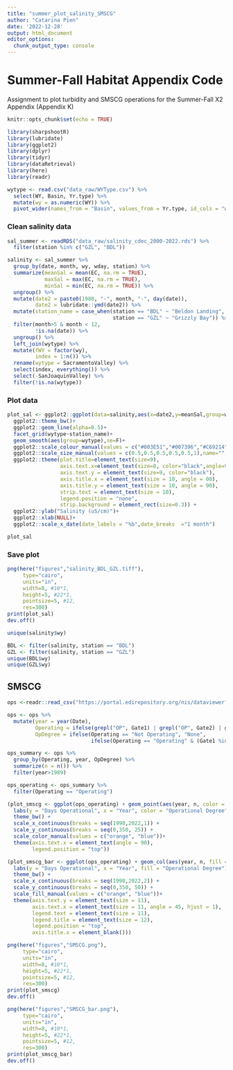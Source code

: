 ```yaml
---
title: "summer_plot_salinity_SMSCG"
author: "Catarina Pien"
date: '2022-12-28'
output: html_document
editor_options: 
  chunk_output_type: console
---
```


# Summer-Fall Habitat Appendix Code

Assignment to plot turbidity and SMSCG operations for the Summer-Fall X2 Appendix (Appendix K)

```r
knitr::opts_chunk$set(echo = TRUE)
```

```r
library(sharpshootR)
library(lubridate)
library(ggplot2)
library(dplyr)
library(tidyr)
library(dataRetrieval)
library(here)
library(readr)
```

```r
wytype <- read.csv("data_raw/WYType.csv") %>%
  select(WY, Basin, Yr.type) %>%
  mutate(wy = as.numeric(WY)) %>%
  pivot_wider(names_from = "Basin", values_from = Yr.type, id_cols = "wy")
```

### Clean salinity data
```r
sal_summer <- readRDS("data_raw/salinity_cdec_2000-2022.rds") %>%
  filter(station %in% c("GZL", "BDL"))

salinity <- sal_summer %>%
  group_by(date, month, wy, wday, station) %>%
  summarize(meanSal = mean(EC, na.rm = TRUE),
            maxSal = max(EC, na.rm = TRUE),
            minSal = min(EC, na.rm = TRUE)) %>%
  ungroup() %>%
  mutate(date2 = paste0(1980, "-", month, "-", day(date)),
         date2 = lubridate::ymd(date2)) %>%
  mutate(station_name = case_when(station == "BDL" ~ "Beldon Landing",
                                  station == "GZL" ~ "Grizzly Bay")) %>%
  filter(month>5 & month < 12,
         !is.na(date)) %>%
  ungroup() %>%
  left_join(wytype) %>%
  mutate(fWY = factor(wy),
         index = 1:n()) %>%
  rename(wytype = SacramentoValley) %>%
  select(index, everything()) %>%
  select(-SanJoaquinValley) %>%
  filter(!is.na(wytype))
```

### Plot data
```r
plot_sal <- ggplot2::ggplot(data=salinity,aes(x=date2,y=meanSal,group=wy,color=wytype))+
  ggplot2::theme_bw()+
  ggplot2::geom_line(alpha=0.5)+
  facet_grid(wytype~station_name)+
  geom_smooth(aes(group=wytype),se=F)+
  ggplot2::scale_colour_manual(values = c("#003E51","#007396","#C69214","#FF671F","#9A3324")) +
  ggplot2::scale_size_manual(values = c(0.5,0.5,0.5,0.5,0.5,1),name="",labels=c(2017:2022)) +
  ggplot2::theme(plot.title=element_text(size=9), 
                 axis.text.x=element_text(size=8, color="black",angle=90), 
                 axis.text.y = element_text(size=9, color="black"), 
                 axis.title.x = element_text(size = 10, angle = 00), 
                 axis.title.y = element_text(size = 10, angle = 90),
                 strip.text = element_text(size = 10),
                 legend.position = "none",
                 strip.background = element_rect(size=0.3)) + 
  ggplot2::ylab("Salinity (uS/cm)")+
  ggplot2::xlab(NULL)+
  ggplot2::scale_x_date(date_labels = "%b",date_breaks  ="1 month")

plot_sal
```

### Save plot
```r
png(here("figures","salinity_BDL_GZL.tiff"),
     type="cairo",
     units="in", 
     width=8, #10*1, 
     height=5, #22*1, 
     pointsize=5, #12, 
     res=300)
print(plot_sal)
dev.off()
```

```r
unique(salinity$wy)

BDL <- filter(salinity, station == "BDL") 
GZL <- filter(salinity, station == "GZL")
unique(BDL$wy)
unique(GZL$wy)
```

## SMSCG
```r
ops <-readr::read_csv("https://portal.edirepository.org/nis/dataviewer?packageid=edi.876.5&entityid=8585dd61b0a275f93492d36795cd8a53")
```

```r
ops <- ops %>%
  mutate(year = year(Date),
         Operating = ifelse(grepl("OP", Gate1) | grepl("OP", Gate2) | grepl( "OP", Gate3), "Operating", "Not Operating"),
         OpDegree = ifelse(Operating == "Not Operating", "None",
                           ifelse(Operating == "Operating" & (Gate1 %in% c("C", "O", "M-OP") |Gate2 %in% c("C", "O", "M-OP")|Gate3 %in% c("C", "O", "M-OP")), "Partial", "Full" )))
```

```r
ops_summary <- ops %>%
  group_by(Operating, year, OpDegree) %>%
  summarize(n = n()) %>%
  filter(year>1989)

ops_operating <- ops_summary %>%
  filter(Operating == "Operating")
```

```r
(plot_smscg <- ggplot(ops_operating) + geom_point(aes(year, n, color = OpDegree)) +
  labs(y = "Days Operational", x = "Year", color = "Operational Degree") +
  theme_bw() +
  scale_x_continuous(breaks = seq(1990,2022,1)) + 
  scale_y_continuous(breaks = seq(0,350, 25)) + 
  scale_color_manual(values = c("orange", "blue"))+
  theme(axis.text.x = element_text(angle = 90),
        legend.position = "top"))

(plot_smscg_bar <- ggplot(ops_operating) + geom_col(aes(year, n, fill = OpDegree), color = "black") +
  labs(y = "Days Operational", x = "Year", fill = "Operational Degree") +
  theme_bw() +
  scale_x_continuous(breaks = seq(1990,2022,2)) + 
  scale_y_continuous(breaks = seq(0,350, 50)) + 
  scale_fill_manual(values = c("orange", "blue"))+
  theme(axis.text.y = element_text(size = 11),
        axis.text.x = element_text(size = 11, angle = 45, hjust = 1),
        legend.text = element_text(size = 11),
        legend.title = element_text(size = 12),
        legend.position = "top",
        axis.title.x = element_blank()))
```

```r
png(here("figures","SMSCG.png"),
     type="cairo",
     units="in", 
     width=8, #10*1, 
     height=5, #22*1, 
     pointsize=5, #12, 
     res=300)
print(plot_smscg)
dev.off()
```

```r
png(here("figures","SMSCG_bar.png"),
     type="cairo",
     units="in", 
     width=8, #10*1, 
     height=5, #22*1, 
     pointsize=5, #12, 
     res=300)
print(plot_smscg_bar)
dev.off()
```

